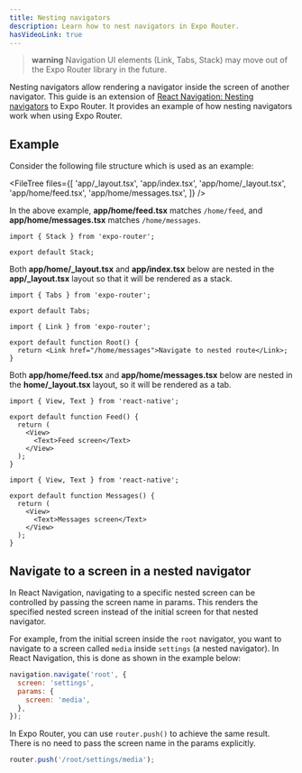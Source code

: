 ```yaml
---
title: Nesting navigators
description: Learn how to nest navigators in Expo Router.
hasVideoLink: true
---
```



> **warning** Navigation UI elements (Link, Tabs, Stack) may move out of the Expo Router library in the future.

<VideoBoxLink
  videoId="izZv6a99Roo"
  title="Using a Stack Navigator with Expo Router"
  description="Navigate between screens, pass params between screens, create dynamic routes, and configure the screen titles and animations."
  className="mb-6"
/>

Nesting navigators allow rendering a navigator inside the screen of another navigator. This guide is an extension of [React Navigation: Nesting navigators](https://reactnavigation.org/docs/nesting-navigators) to Expo Router. It provides an example of how nesting navigators work when using Expo Router.

## Example

Consider the following file structure which is used as an example:

<FileTree
  files={[
    'app/_layout.tsx',
    'app/index.tsx',
    'app/home/_layout.tsx',
    'app/home/feed.tsx',
    'app/home/messages.tsx',
  ]}
/>

In the above example, **app/home/feed.tsx** matches `/home/feed`, and **app/home/messages.tsx** matches `/home/messages`.

```tsx app/_layout.tsx
import { Stack } from 'expo-router';

export default Stack;
```

Both **app/home/\_layout.tsx** and **app/index.tsx** below are nested in the **app/\_layout.tsx** layout so that it will be rendered as a stack.

```tsx app/home/_layout.tsx
import { Tabs } from 'expo-router';

export default Tabs;
```

```tsx app/index.tsx
import { Link } from 'expo-router';

export default function Root() {
  return <Link href="/home/messages">Navigate to nested route</Link>;
}
```

Both **app/home/feed.tsx** and **app/home/messages.tsx** below are nested in the **home/\_layout.tsx** layout, so it will be rendered as a tab.

```tsx app/home/feed.tsx
import { View, Text } from 'react-native';

export default function Feed() {
  return (
    <View>
      <Text>Feed screen</Text>
    </View>
  );
}
```

```tsx app/home/messages.tsx
import { View, Text } from 'react-native';

export default function Messages() {
  return (
    <View>
      <Text>Messages screen</Text>
    </View>
  );
}
```

## Navigate to a screen in a nested navigator

In React Navigation, navigating to a specific nested screen can be controlled by passing the screen name in params. This renders the specified nested screen instead of the initial screen for that nested navigator.

For example, from the initial screen inside the `root` navigator, you want to navigate to a screen called `media` inside `settings` (a nested navigator). In React Navigation, this is done as shown in the example below:

```jsx React Navigation
navigation.navigate('root', {
  screen: 'settings',
  params: {
    screen: 'media',
  },
});
```

In Expo Router, you can use `router.push()` to achieve the same result. There is no need to pass the screen name in the params explicitly.

```jsx Expo Router
router.push('/root/settings/media');
```
